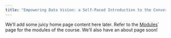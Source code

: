 ```yaml
---
title: "Empowering Data Vision: a Self-Paced Introduction to the Convergence of AI and Data Science"
---
```


We'll add some juicy home page content here later. Refer to the  [Modules](course.qmd)` page for the modules of the course. We'll also have an about page soon!